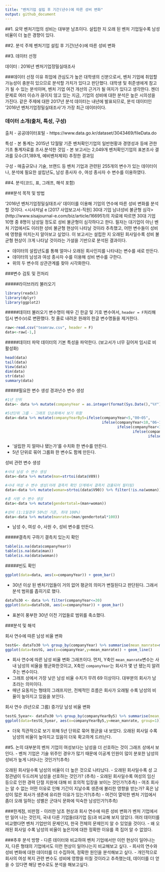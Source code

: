 ---
title: "벤처기업 설립 후 기간(년수)에 따른 성비 변화"
output: github_document
---



##1. 요약
벤처기업의 성비는 대부분 남초이다.
설립한 지 오래 된 벤처 기업일수록 남성 비율이 더 높은 경향이 있다.

##2. 분석 주제
벤처기업 설립 후 기간(년수)에 따른 성비 변화

##3. 데이터 선정

데이터 : 2016년 벤처기업정밀실태조사

###데이터 선정 이유
취업에 관심도가 높은 대학생의 신분으로서, 벤처 기업에 취업할 가능성이 충분히 있으므로 분석할 가치가 있다고 판단했다.
대학생 및 취준생에게 참고가 될 수 있는 분석이며, 벤처 기업 여건 개선의 근거가 될 여지가 있다고 생각한다.
젠더 문제로 여러 이슈가 끊이지 않고 있는 지금, 기업의 성비에 대한 분석은 높은 시의성을 가진다. 
같은 주제에 대한 2017년 분석 데이터는 내년에 발표되므로, 분석 데이터인 '2016년 벤처기업정밀실태조사'가 가장 최근 데이터이다.

### 데이터 소개(출처, 특성, 구성)
출처
- 공공데이터포털
- https://www.data.go.kr/dataset/3043469/fileData.do

특성
- 본 통계는 2015년 12월말 기준 벤처확인기업의 일반현황과 경영성과 등에 관한 기초 통계자료를 조사․분석한 것임
- 본 보고서는 2,049개 벤처확인기업의 표본조사 결과를 모수(31,189개, 예비벤처제외) 추정한 결과임

구성
- 매출규모나 기술, 브랜드 등 벤처 기업과 관련된 255개의 변수가 있는 데이터이나, 분석에 필요한 설립년도, 남성 종사자 수, 여성 종사자 수 변수를 이용하였다. 

##4. 분석(코드, 표, 그래프, 해석 포함)

###분석 목적 및 방법

'2016년 벤처기업정밀실태조사' 데이터를 이용해 기업의 연수에 따른 성비 변화를 분석할 것이다.
<시사저널 e [2017 사업보고서-직원] 30대 기업 남녀성비 불균형 심각> (http://www.sisajournal-e.com/biz/article/166951)의
자료에 따르면 30대 기업 10명 중 8명이 남성일 정도로 성비 불균형이 심각하다고 한다. 필자는 대기업이 아닌 벤처 기업에서도 이러한 성비 불균형 현상이 나타날 것이라 추측했고, 어떤 변수들이 성비에 영향을 미치는지 알아보고 싶었다. 이 보고서는 설립한 지 오래된 회사일수록 성비 불균형 현상이 크게 나타날 것이라는 가설을 기반으로 분석된 결과이다.

- 데이터의 설립년도를 통해 얼마나 오래된 회사인지를 나타내는 변수를 새로 만든다.
- 데이터의 남성과 여성 종사자 수를 이용해 성비 변수를 구한다.
- 위의 두 변수의 상관관계를 찾아 시각화한다.

###변수 검토 및 전처리

#####라이브러리 불러오기
```{r, message=FALSE, warning=FALSE}
library(readxl)
library(dplyr)
library(ggplot2)
```

#####데이터 불러오기
변수명이 매우 긴 한글 및 기호 변수여서, `header = F`처리해 임시 변수(`V`)로 변환했다.
첫 줄로 내려온 원래의 한글 변수명들을 제거한다.
```{r, message=FALSE, warning=FALSE}
raw<-read.csv("teamraw.csv", header = F)
data<-raw[-1,]
```

#####데이터 파악
데이터의 기본 특성을 파악한다. (보고서가 너무 길어져 임시로 비활성화)
```{r, eval=FALSE, message=FALSE, warning=FALSE, include=FALSE}
head(data)
tail(data)
View(data)
dim(data)
str(data)
summary(data)
```


#####필요한 변수 생성
경과년수 변수 생성
```{r, message=FALSE, warning=FALSE}
#1년 단위
data<- data %>% mutate(companyYear = as.integer(format(Sys.Date(),"%Y")) - strtoi(data$V11)) 

#5년단위 그룹 - 그래프 단순화해서 보기 위함
data<-data %>% mutate(companyYearBy5=ifelse(companyYear<5,"00~05",     
                                            ifelse(companyYear<10,"06~10",
                                                   ifelse(companyYear<15,"11~15",
                                                          ifelse(companyYear<20,"16~20",
                                                                 ifelse(companyYear<25,"21~25","26~30"))))))
```

- '설립한 지 얼마나 됐는가'를 수치화 한 변수를 만든다.
- 5년 단위로 묶어 그룹화 한 변수도 함께 만든다.


성비 관련 변수 생성
```{r, message=FALSE, warning=FALSE}
#사내 남성 수 변수 생성
data<-data %>% mutate(man=strtoi(data$V89)) 

#사내 여성 수 변수 생성(아래 결측치 확인 단계에서 결측치 검출되어 필터링)
data<-data %>% mutate(woman=strtoi(data$V90)) %>% filter(!is.na(woman)) 

#총 사원 수 변수 생성
data<-data %>% mutate(gendertotal=(man+woman)) 

#성비 (1:1일경우 50%인 기준, 최대 100%)
data<-data %>% mutate(manrate=(man/gendertotal*100))

```

 - 남성 수, 여성 수, 사원 수, 성비 변수를 만든다.
 
#####결측치 구하기
결측치 있는지 확인
```{r, message=FALSE, warning=FALSE}
table(is.na(data$companyYear))
table(is.na(data$man))
table(is.na(data$woman))
```

#####빈도 확인
```{r, message=FALSE, warning=FALSE}
ggplot(data=data, aes(x=companyYear)) + geom_bar()
```

 - 30년 이상 된 벤처기업들이 거의 없어 평균의 의미가 변질된다고 판단된다. 그래서 분석 범위를 좁히기로 했다.
 
 
```{r, message=FALSE, warning=FALSE}
dataTo30 <- data %>% filter(companyYear<=30)
ggplot(data=dataTo30, aes(x=companyYear)) + geom_bar()
```

 - 표본이 풍부한 30년 이전 기업들로 범위를 축소했다.


###분석 및 해석

회사 연수에 따른 남성 비율 변화
```{r, message=FALSE, warning=FALSE}

testG<- dataTo30 %>% group_by(companyYear) %>% summarise(mean_manrate=mean(manrate)) %>% arrange(companyYear)
ggplot(data=testG, aes(x=companyYear,y=mean_manrate)) + geom_line()
```

 - 회사 연수에 따른 남성 비율 변화 그래프이다.  먼저, Y축인 `mean_manrate`변수는 사내 남성의 비율을 평균화한것이고, X축인 `companyYear`는 회사가 몇 년 됐는지 알려주는 변수이다.
 - 그래프 상에서 가장 낮은 남성 비율 수치가 무려 69 이상이다. 대부분의 회사가 남초라는 의미이다.
 - 매년 요동치는 형태의 그래프지만, 전체적인 흐름은 회사가 오래될 수록 남성의 비율이 높아지고 있음을 보인다.




회사 연수 (5년으로 그룹) 증가당 남성 비율 변화
```{r, message=FALSE, warning=FALSE} 

testG_5year<- dataTo30 %>% group_by(companyYearBy5) %>% summarise(mean_manrate=mean(manrate)) %>% arrange(companyYearBy5) 
ggplot(data=testG_5year, aes(x=companyYearBy5,y=mean_manrate, group=1)) + geom_line()
```

 - 더욱 직관적으로 보기 위해 5년 단위로 묶어 평균을 내 보았다. 오래된 회사일 수록 남성의 비율이 높아지고 있음이 더욱 확고하게 드러난다.


##5. 논의
대부분의 벤처 기업이 여성보다는 남성을 더 선호하는 것이 그래프 상에서 보인다.
 - 벤처 기업은 기술 위주인 경우가 많기 때문에 이공계 인원이 많이 분포한 남성의 성비가 높게 나타나는 것인가?(추측)
 
오래된 회사일수록 남성의 비율이 더 높은 것으로 나타났다.
 - 오래된 회사일수록 성 고정관념이 두드러져 남성을 선호하는 것인가? (추측)
 - 오래된 회사일수록 여성의 임신 등으로 인한 경력 단절 지원에 대해 비 호의적 입장을 보이는 것인가?(추측) 
 - 여초 회사는 알 수 없는 어떤 이유로 인해 기간이 지날수록 생존에 불리한 영향을 받는가? 혹은 남성이 많은 회사가 생존에 유리한 이유가 있는가?(추측)
 - 여건이 열악한 벤처 기업에서 좀더 오래 일하는 성별은 군대식 문화에 익숙한 남성인가?(추측)
 
###한계점, 비판점
 - 이러한 남초 현상과 회사 연수에 따른 성비 변화가 벤처 기업에서만 일어 나는 것인지, 국내 다른 기업들(대기업 등)과 비교해 보지 않았다. 여러 데이터를 비교했다면 벤처 기업만의 문제인지, 한국 전체의 문제인지 알 수 있었을 것이다.
 - 왜 오래된 회사일 수록 남성의 비율이 높은지에 대한 정확한 이유를 콕 집어 알 수 없었다. 
 
###추후 분석 방향
 - 다른 데이터와 비교하여 벤처 기업에서만 이런 현상이 일어나는지, 다른 형태의 기업에서도 이런 현상이 일어나는지 비교해보고 싶다.
 - 회사의 연수와 성비 변화에 대한 데이터를 더 수집하여, 정확한 원인을 분석해보고 싶다.
 - 개인적으로 회사의 여성 복지 관련 변수도 성비에 영향을 미칠 것이라고 추측했는데, 데이터를 더 얻을 수 있다면 해당 변수로도 분석을 해보고싶다.


